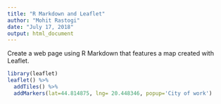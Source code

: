 ---
title: "R Markdown and Leaflet"
author: "Mohit Rastogi"
date: "July 17, 2018"
output: html_document
---
Create a web page using R Markdown that features a map created with Leaflet.

```{r}
library(leaflet)
leaflet() %>%
  addTiles() %>% 
  addMarkers(lat=44.814875, lng= 20.448346, popup='City of work')
```
